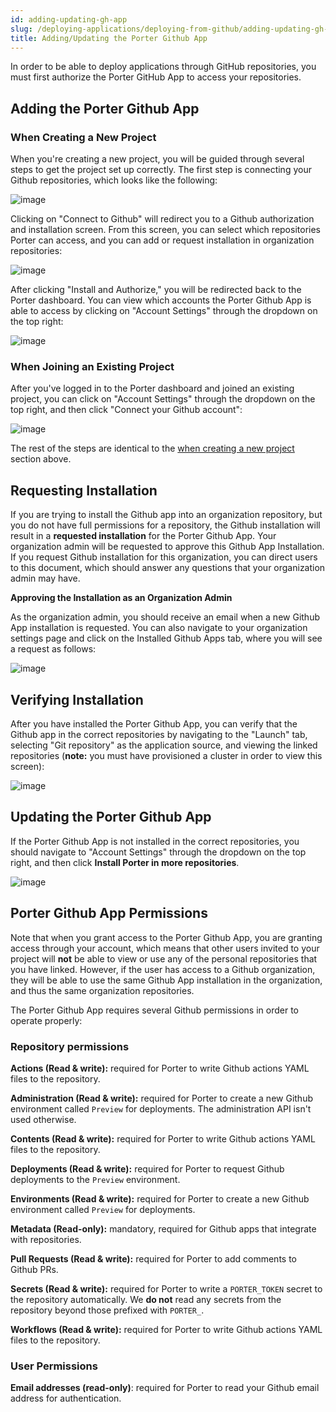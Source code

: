 ```yaml
---
id: adding-updating-gh-app
slug: /deploying-applications/deploying-from-github/adding-updating-gh-app
title: Adding/Updating the Porter Github App
---
```


In order to be able to deploy applications through GitHub repositories, you must first authorize the Porter GitHub App to access your repositories.

## Adding the Porter Github App

### When Creating a New Project

When you're creating a new project, you will be guided through several steps to get the project set up correctly. The first step is connecting your Github repositories, which looks like the following:

![image](https://imagedelivery.net/l4LYM_vOYKe7O1NCT_Nc_g/b3438d05-de1e-4549-7f48-6ff0f6e86500/large)

Clicking on "Connect to Github" will redirect you to a Github authorization and installation screen. From this screen, you can select which repositories Porter can access, and you can add or request installation in organization repositories:

![image](https://imagedelivery.net/l4LYM_vOYKe7O1NCT_Nc_g/4f7f6e3a-c1fc-4868-bb4b-b8d59a3bea00/large)

After clicking "Install and Authorize," you will be redirected back to the Porter dashboard. You can view which accounts the Porter Github App is able to access by clicking on "Account Settings" through the dropdown on the top right:

![image](https://imagedelivery.net/l4LYM_vOYKe7O1NCT_Nc_g/7bd23937-3bae-402b-24cd-65d2a63a0b00/large)

### When Joining an Existing Project

After you've logged in to the Porter dashboard and joined an existing project, you can click on "Account Settings" through the dropdown on the top right, and then click "Connect your Github account":

![image](https://imagedelivery.net/l4LYM_vOYKe7O1NCT_Nc_g/e5fa7b1d-2b11-443f-c841-4a27b0d46e00/large)

The rest of the steps are identical to the [when creating a new project](#when-creating-a-new-project) section above.

## Requesting Installation

If you are trying to install the Github app into an organization repository, but you do not have full permissions for a repository, the Github installation will result in a **requested installation** for the Porter Github App. Your organization admin will be requested to approve this Github App Installation. If you request Github installation for this organization, you can direct users to this document, which should answer any questions that your organization admin may have.

**Approving the Installation as an Organization Admin**

As the organization admin, you should receive an email when a new Github App installation is requested. You can also navigate to your organization settings page and click on the Installed Github Apps tab, where you will see a request as follows:

![image](https://imagedelivery.net/l4LYM_vOYKe7O1NCT_Nc_g/72751615-685b-4a0a-9506-2a82d0efa000/large)

## Verifying Installation

After you have installed the Porter Github App, you can verify that the Github app in the correct repositories by navigating to the "Launch" tab, selecting "Git repository" as the application source, and viewing the linked repositories (**note:** you must have provisioned a cluster in order to view this screen):

![image](https://imagedelivery.net/l4LYM_vOYKe7O1NCT_Nc_g/6358a167-dfdd-400f-e6dd-dd331293c400/large)

## Updating the Porter Github App

If the Porter Github App is not installed in the correct repositories, you should navigate to "Account Settings" through the dropdown on the top right, and then click **Install Porter in more repositories**.

![image](https://imagedelivery.net/l4LYM_vOYKe7O1NCT_Nc_g/235c2839-3b43-49e4-a6c2-fc51c583a600/large)

## Porter Github App Permissions

Note that when you grant access to the Porter Github App, you are granting access through your account, which means that other users invited to your project will **not** be able to view or use any of the personal repositories that you have linked. However, if the user has access to a Github organization, they will be able to use the same Github App installation in the organization, and thus the same organization repositories.

The Porter Github App requires several Github permissions in order to operate properly:

### Repository permissions

**Actions (Read & write):** required for Porter to write Github actions YAML files to the repository.

**Administration (Read & write):** required for Porter to create a new Github environment called `Preview` for deployments. The administration API isn't used otherwise.

**Contents (Read & write):** required for Porter to write Github actions YAML files to the repository.

**Deployments (Read & write):** required for Porter to request Github deployments to the `Preview` environment.

**Environments (Read & write):** required for Porter to create a new Github environment called `Preview` for deployments.

**Metadata (Read-only):** mandatory, required for Github apps that integrate with repositories.

**Pull Requests (Read & write):** required for Porter to add comments to Github PRs.

**Secrets (Read & write):** required for Porter to write a `PORTER_TOKEN` secret to the repository automatically. We **do not** read any secrets from the repository beyond those prefixed with `PORTER_`.

**Workflows (Read & write):** required for Porter to write Github actions YAML files to the repository.

### User Permissions

**Email addresses (read-only)**: required for Porter to read your Github email address for authentication.
